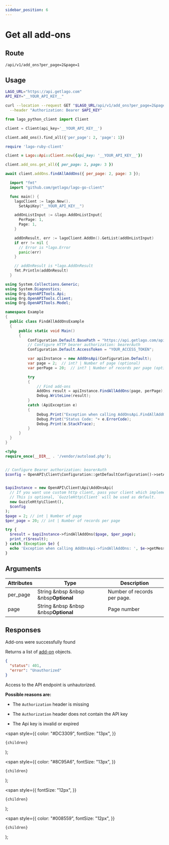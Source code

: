 ```yaml
---
sidebar_position: 6
---
```



# Get all add-ons

## Route

```curl title="GET"
/api/v1/add_ons?per_page=2&page=1
```

## Usage

<Tabs groupId="prog-language">
  <TabItem value="curl" label="Curl" default>

```bash
LAGO_URL="https://api.getlago.com"
API_KEY="__YOUR_API_KEY__"

curl --location --request GET "$LAGO_URL/api/v1/add_ons?per_page=2&page=1" \
  --header "Authorization: Bearer $API_KEY"
```

  </TabItem>

  <TabItem value="python" label="Python">

```python
from lago_python_client import Client

client = Client(api_key='__YOUR_API_KEY__')

client.add_ons().find_all({'per_page': 2, 'page': 1})
```

  </TabItem>

  <TabItem value="ruby" label="Ruby">

```ruby
require 'lago-ruby-client'

client = Lago::Api::Client.new({api_key: '__YOUR_API_KEY__'})

client.add_ons.get_all({ per_page: 2, page: 3 })
```

  </TabItem>

  <TabItem value="javascript" label="Javascript">

```javascript
await client.addOns.findAllAddOns({ per_page: 2, page: 3 });
```

  </TabItem>

  <TabItem value="go" label="Go">

```go
  import "fmt"
  import "github.com/getlago/lago-go-client"

  func main() {
    lagoClient := lago.New().
      SetApiKey("__YOUR_API_KEY__")

    addOnListInput := &lago.AddOnListInput{
      PerPage: 1,
      Page: 1,
    }

    addOnResult, err := lagoClient.AddOn().GetList(addOnListInput)
    if err != nil {
      // Error is *lago.Error
      panic(err)
    }

    // addOnResult is *lago.AddOnResult
    fmt.Println(addOnResult)
  }
```

  </TabItem>

  <TabItem value="csharp" label="C#">

```csharp
using System.Collections.Generic;
using System.Diagnostics;
using Org.OpenAPITools.Api;
using Org.OpenAPITools.Client;
using Org.OpenAPITools.Model;

namespace Example
{
  public class FindAllAddOnsExample
  {
      public static void Main()
      {
          Configuration.Default.BasePath = "https://api.getlago.com/api/v1";
          // Configure HTTP bearer authorization: bearerAuth
          Configuration.Default.AccessToken = "YOUR_ACCESS_TOKEN";

          var apiInstance = new AddOnsApi(Configuration.Default);
          var page = 2;  // int? | Number of page (optional)
          var perPage = 20;  // int? | Number of records per page (optional)

          try
          {
              // Find add-ons
              AddOns result = apiInstance.FindAllAddOns(page, perPage);
              Debug.WriteLine(result);
          }
          catch (ApiException e)
          {
              Debug.Print("Exception when calling AddOnsApi.FindAllAddOns: " + e.Message );
              Debug.Print("Status Code: "+ e.ErrorCode);
              Debug.Print(e.StackTrace);
          }
      }
  }
}
```

  </TabItem>
  <TabItem value="php" label="PHP">

```php
<?php
require_once(__DIR__ . '/vendor/autoload.php');


// Configure Bearer authorization: bearerAuth
$config = OpenAPI\Client\Configuration::getDefaultConfiguration()->setAccessToken('YOUR_ACCESS_TOKEN');


$apiInstance = new OpenAPI\Client\Api\AddOnsApi(
  // If you want use custom http client, pass your client which implements `GuzzleHttp\ClientInterface`.
  // This is optional, `GuzzleHttp\Client` will be used as default.
  new GuzzleHttp\Client(),
  $config
);
$page = 2; // int | Number of page
$per_page = 20; // int | Number of records per page

try {
  $result = $apiInstance->findAllAddOns($page, $per_page);
  print_r($result);
} catch (Exception $e) {
  echo 'Exception when calling AddOnsApi->findAllAddOns: ', $e->getMessage(), PHP_EOL;
}
```

  </TabItem>
</Tabs>

## Arguments

| Attributes | Type                                                      | Description                 |
| ---------- | --------------------------------------------------------- | --------------------------- |
| per_page   | String &nbsp &nbsp &nbsp<Optional>**Optional**</Optional> | Number of records per page. |
| page       | String &nbsp &nbsp &nbsp<Optional>**Optional**</Optional> | Page number                 |

## Responses

<Tabs>
  <TabItem value="200" label="HTTP 200" default>
  Add-ons were successfully found

Returns a list of [add-on](./add-on-object) objects.

  </TabItem>

  <TabItem value="401" label="HTTP 401">

```json
{
  "status": 401,
  "error": "Unauthorized"
}
```

Access to the API endpoint is unhautorized.

**Possible reasons are:**

- The `Authorization` header is missing
- The `Authorization` header does not contain the API key
- The Api key is invalid or expired

  </TabItem>
</Tabs>

  <span
    style={{
      color: "#DC3309",
      fontSize: "13px",
    }}
  >
    {children}
  </span>
);

  <span
    style={{
      color: "#8C95A6",
      fontSize: "13px",
    }}
  >
    {children}
  </span>
);

  <span
    style={{
      fontSize: "12px",
    }}
  >
    {children}
  </span>
);

  <span
    style={{
      color: "#008559",
      fontSize: "12px",
    }}
  >
    {children}
  </span>
);
